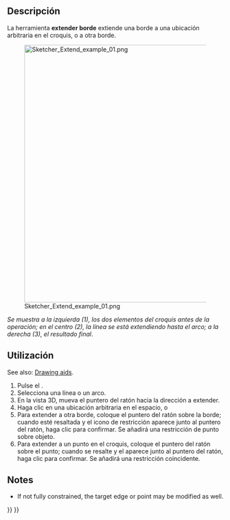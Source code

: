 <languages/>

<div class="mw-translate-fuzzy">
{{Docnav/es
|[[Sketcher_Trimming/es|Recortar]]
|[[Sketcher_Split/es|Dividir]]
|[[Sketcher_Workbench/es|Croquizador]]
|IconL=Sketcher_Trimming.svg
|IconR=Sketcher_Split.svg
|IconC=Workbench_Sketcher.svg
}}
</div>

<div class="mw-translate-fuzzy">
{{GuiCommand/es
|Name=Sketcher Extend
|Name/es=Croquizador Extender
|MenuLocation=Croquis → Croquizador Geometrías → Extender borde
|Workbenches[[Sketcher_Workbench/es|Croquizador]]|
|Version=0.17
|SeeAlso=[[Sketcher_Trimming/es|Croquizador Recortar borde]]
}}
</div>

<span id="Description"></span>
==Descripción==

<div class="mw-translate-fuzzy">
La herramienta '''extender borde''' extiende una borde a una ubicación arbitraria en el croquis, o a otra borde.
</div>

[[File:Sketcher Extend example 01.png|none|600px]]
<div class="mw-translate-fuzzy">
''Se muestra a la izquierda (1), los dos elementos del croquis antes de la operación; en el centro (2), la línea se está extendiendo hasta el arco; a la derecha (3), el resultado final''.
</div>

<span id="Usage"></span>
==Utilización==

See also: [[Sketcher_Workbench#Drawing_aids|Drawing aids]].

<div class="mw-translate-fuzzy">
# Pulse el {{Button|[[File:Sketcher_Extend.svg|16px]] [[Sketcher_Extend/es|Extender]]}}.
# Selecciona una línea o un arco.
# En la vista 3D, mueva el puntero del ratón hacia la dirección a extender.
# Haga clic en una ubicación arbitraria en el espacio, o
# Para extender a otra borde, coloque el puntero del ratón sobre la borde; cuando esté resaltada y el {{Button|[[File:Sketcher_ConstrainPointOnObject.svg|16px]] [[Sketcher_ConstrainPointOnObject/es|Punto sobre objeto]]}} icono de restricción aparece junto al puntero del ratón, haga clic para confirmar. Se añadirá una restricción de punto sobre objeto.
# Para extender a un punto en el croquis, coloque el puntero del ratón sobre el punto; cuando se resalte y el {{Button|[[File:Sketcher_ConstrainCoincident.svg|16px]] [[Sketcher_ConstrainCoincident/es|Constreñimiento coincidente]]}} aparece junto al puntero del ratón, haga clic para confirmar. Se añadirá una restricción coincidente.
</div>

==Notes==

* If not fully constrained, the target edge or point may be modified as well.


<div class="mw-translate-fuzzy">
{{Docnav/es
|[[Sketcher_Trimming/es|Recortar]]
|[[Sketcher_Split/es|Dividir]]
|[[Sketcher_Workbench/es|Croquizador]]
|IconL=Sketcher_Trimming.svg
|IconR=Sketcher_Split.svg
|IconC=Workbench_Sketcher.svg
}}
</div>

{{Sketcher_Tools_navi{{#translation:}}}}
{{Userdocnavi{{#translation:}}}}